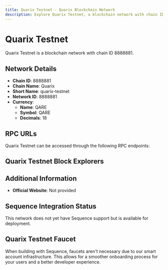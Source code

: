```yaml
--- 
title: Quarix Testnet - Quarix Blockchain Network
description: Explore Quarix Testnet, a blockchain network with chain ID 8888881. Learn about its native currency, QARE, and how to interact with the network.
---
```


# Quarix Testnet

Quarix Testnet is a blockchain network with chain ID 8888881.

## Network Details

- **Chain ID**: 8888881
- **Chain Name**: Quarix
- **Short Name**: quarix-testnet
- **Network ID**: 8888881
- **Currency**: 
  - **Name**: QARE
  - **Symbol**: QARE
  - **Decimals**: 18

## RPC URLs

Quarix Testnet can be accessed through the following RPC endpoints:



## Quarix Testnet Block Explorers



## Additional Information

- **Official Website**: Not provided

## Sequence Integration Status

This network does not yet have Sequence support but is available for deployment.

## Quarix Testnet Faucet

When building with Sequence, faucets aren't necessary due to our smart account infrastructure. This allows for a smoother onboarding process for your users and a better developer experience.
